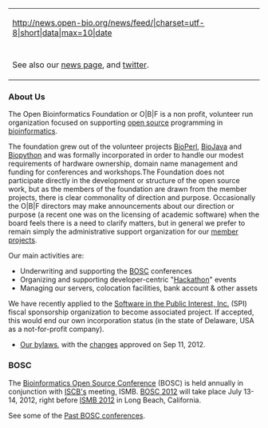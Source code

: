 {| style="width:26em; float:right; background-color: white; border: 1px solid grey; margin: 0em 1em 0em 1em; padding: 1em;"
|- 
|<rss>http://news.open-bio.org/news/feed/|charset=utf-8|short|data|max=10|date</rss>
|-
| 
|-
|See also our [[News|news page]], and [http://twitter.com/obf_news twitter].
|}
===About Us===

The Open Bioinformatics Foundation or O|B|F is a non profit, volunteer run organization focused on supporting [[wp:open source|open source]] programming in [[wp:bioinformatics|bioinformatics]].

The foundation grew out of the volunteer projects [[BioPerl]], [[BioJava]] and [[Biopython]] and was formally incorporated in order to handle our modest requirements of hardware ownership, domain name management and funding for conferences and workshops.The Foundation does not participate directly in the development or structure of the open source work, but as the members of the foundation are drawn from the member projects, there is clear commonality of direction and purpose. Occasionally the O|B|F directors may make announcements about our direction or purpose (a recent one was on the licensing of academic software) when the board feels there is a need to clarify matters, but in general we prefer to remain simply the administrative support organization for our [[Projects|member projects]].

Our main activities are:

* Underwriting and supporting the [[BOSC]] conferences
* Organizing and supporting developer-centric "[[Hackathon]]" events
* Managing our servers, colocation facilities, bank account & other assets

We have recently applied to the [http://www.spi-inc.org Software in the Public Interest, Inc.] (SPI) fiscal sponsorship organization to become associated project. If accepted, this would end our own incorporation status (in the state of Delaware, USA as a not-for-profit company).
* [[:File:OBF-Bylaws.pdf| Our bylaws]], with the [https://github.com/OBF/obf-docs/pull/8 changes] approved on Sep 11, 2012.

===BOSC===
The [[BOSC 2012|Bioinformatics Open Source Conference]] (BOSC) is held annually in conjunction with [http://www.iscb.org ISCB's] meeting, ISMB.  [[BOSC 2012]] will take place July 13-14, 2012, right before [http://www.iscb.org/ismb2012 ISMB 2012] in Long Beach, California.

See some of the [[Past BOSC conferences]].